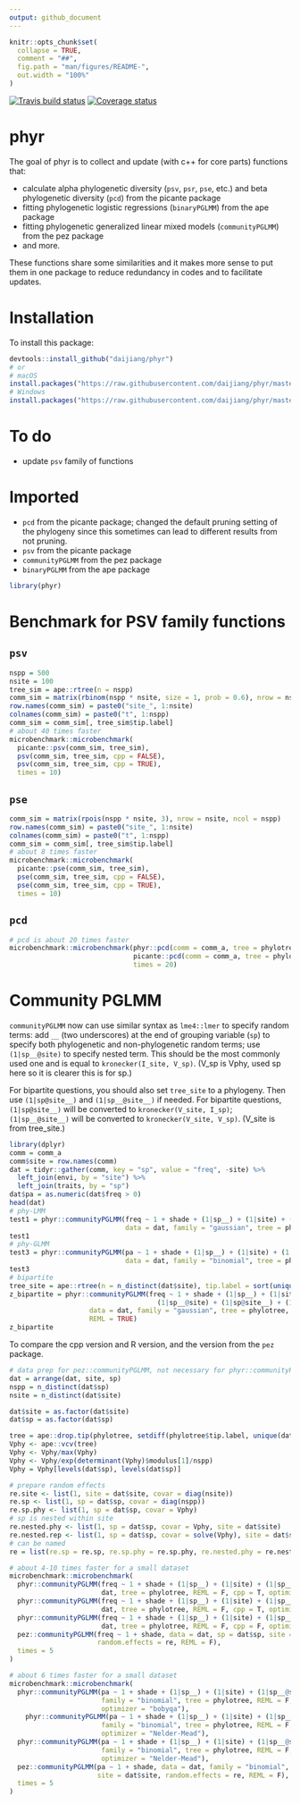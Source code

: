 ```yaml
---
output: github_document
---
```


<!-- README.md is generated from README.Rmd. Please edit that file -->

```r
knitr::opts_chunk$set(
  collapse = TRUE,
  comment = "##",
  fig.path = "man/figures/README-",
  out.width = "100%"
)
```

[![Travis build status](https://travis-ci.org/daijiang/phyr.svg?branch=master)](https://travis-ci.org/daijiang/phyr) [![Coverage status](https://codecov.io/gh/daijiang/phyr/branch/master/graph/badge.svg)](https://codecov.io/github/daijiang/phyr?branch=master)

# phyr

The goal of phyr is to collect and update (with c++ for core parts) functions that:

- calculate alpha phylogenetic diversity (`psv`, `psr`, `pse`, etc.) and beta phylogenetic diversity (`pcd`) from the picante package
- fitting phylogenetic logistic regressions (`binaryPGLMM`) from the ape package
- fitting phylogenetic generalized linear mixed models (`communityPGLMM`) from the pez package
- and more.

These functions share some similarities and it makes more sense to put them in one package to reduce redundancy in codes and to facilitate updates.

# Installation

To install this package:

```r
devtools::install_github("daijiang/phyr")
# or
# macOS
install.packages("https://raw.githubusercontent.com/daijiang/phyr/master/phyr_0.1.5.tgz", repos = NULL)
# Windows
install.packages("https://raw.githubusercontent.com/daijiang/phyr/master/phyr_0.1.5.zip", repos = NULL)
```


# To do

- update `psv` family of functions

# Imported

- `pcd` from the picante package; changed the default pruning setting of the phylogeny since this sometimes can lead to different results from not pruning.
- `psv` from the picante package
- `communityPGLMM` from the pez package
- `binaryPGLMM` from the ape package

```r
library(phyr)
```


# Benchmark for PSV family functions

## `psv`

```r
nspp = 500
nsite = 100
tree_sim = ape::rtree(n = nspp)
comm_sim = matrix(rbinom(nspp * nsite, size = 1, prob = 0.6), nrow = nsite, ncol = nspp)
row.names(comm_sim) = paste0("site_", 1:nsite)
colnames(comm_sim) = paste0("t", 1:nspp)
comm_sim = comm_sim[, tree_sim$tip.label]
# about 40 times faster
microbenchmark::microbenchmark(
  picante::psv(comm_sim, tree_sim),
  psv(comm_sim, tree_sim, cpp = FALSE),
  psv(comm_sim, tree_sim, cpp = TRUE),
  times = 10)
```

## `pse`

```r
comm_sim = matrix(rpois(nspp * nsite, 3), nrow = nsite, ncol = nspp)
row.names(comm_sim) = paste0("site_", 1:nsite)
colnames(comm_sim) = paste0("t", 1:nspp)
comm_sim = comm_sim[, tree_sim$tip.label]
# about 8 times faster
microbenchmark::microbenchmark(
  picante::pse(comm_sim, tree_sim),
  pse(comm_sim, tree_sim, cpp = FALSE),
  pse(comm_sim, tree_sim, cpp = TRUE),
  times = 10)
```

## `pcd`

```r
# pcd is about 20 times faster
microbenchmark::microbenchmark(phyr::pcd(comm = comm_a, tree = phylotree, reps = 1000, verbose = F),
                               picante::pcd(comm = comm_a, tree = phylotree, reps = 1000),
                               times = 20)
```

# Community PGLMM

`communityPGLMM` now can use similar syntax as `lme4::lmer` to specify random terms: add `__` (two underscores) at the end of grouping variable (`sp`) to specify both phylogenetic and non-phylogenetic random terms; use `(1|sp__@site)` to specify nested term. This should be the most commonly used one and is equal to `kronecker(I_site, V_sp)`. (V_sp is Vphy, used sp here so it is clearer this is for sp.) 

For bipartite questions, you should also set `tree_site` to a phylogeny. Then use `(1|sp@site__)` and `(1|sp__@site__)` if needed. For bipartite questions, `(1|sp@site__)` will be converted to `kronecker(V_site, I_sp)`; `(1|sp__@site__)` will be converted to `kronecker(V_site, V_sp)`. (V_site is from tree_site.)

```r
library(dplyr)
comm = comm_a
comm$site = row.names(comm)
dat = tidyr::gather(comm, key = "sp", value = "freq", -site) %>% 
  left_join(envi, by = "site") %>% 
  left_join(traits, by = "sp")
dat$pa = as.numeric(dat$freq > 0)
head(dat)
# phy-LMM
test1 = phyr::communityPGLMM(freq ~ 1 + shade + (1|sp__) + (1|site) + (1|sp__@site), 
                             data = dat, family = "gaussian", tree = phylotree, REML = F)
test1
# phy-GLMM
test3 = phyr::communityPGLMM(pa ~ 1 + shade + (1|sp__) + (1|site) + (1|sp__@site), 
                             data = dat, family = "binomial", tree = phylotree, REML = F)
test3
# bipartite
tree_site = ape::rtree(n = n_distinct(dat$site), tip.label = sort(unique(dat$site)))
z_bipartite = phyr::communityPGLMM(freq ~ 1 + shade + (1|sp__) + (1|site__) + 
                                     (1|sp__@site) + (1|sp@site__) + (1|sp__@site__), 
                    data = dat, family = "gaussian", tree = phylotree, tree_site = tree_site, 
                    REML = TRUE)
z_bipartite
```

To compare the cpp version and R version, and the version from the `pez` package.

```r
# data prep for pez::communityPGLMM, not necessary for phyr::communityPGLMM
dat = arrange(dat, site, sp)
nspp = n_distinct(dat$sp)
nsite = n_distinct(dat$site)

dat$site = as.factor(dat$site)
dat$sp = as.factor(dat$sp)

tree = ape::drop.tip(phylotree, setdiff(phylotree$tip.label, unique(dat$sp)))
Vphy <- ape::vcv(tree)
Vphy <- Vphy/max(Vphy)
Vphy <- Vphy/exp(determinant(Vphy)$modulus[1]/nspp)
Vphy = Vphy[levels(dat$sp), levels(dat$sp)]

# prepare random effects
re.site <- list(1, site = dat$site, covar = diag(nsite))
re.sp <- list(1, sp = dat$sp, covar = diag(nspp))
re.sp.phy <- list(1, sp = dat$sp, covar = Vphy)
# sp is nested within site
re.nested.phy <- list(1, sp = dat$sp, covar = Vphy, site = dat$site)
re.nested.rep <- list(1, sp = dat$sp, covar = solve(Vphy), site = dat$site) # equal to sp__@site
# can be named 
re = list(re.sp = re.sp, re.sp.phy = re.sp.phy, re.nested.phy = re.nested.phy, re.site = re.site)

# about 4-10 times faster for a small dataset
microbenchmark::microbenchmark(
  phyr::communityPGLMM(freq ~ 1 + shade + (1|sp__) + (1|site) + (1|sp__@site), 
                       dat, tree = phylotree, REML = F, cpp = T, optimizer = "bobyqa"),
  phyr::communityPGLMM(freq ~ 1 + shade + (1|sp__) + (1|site) + (1|sp__@site), 
                       dat, tree = phylotree, REML = F, cpp = T, optimizer = "Nelder-Mead"),
  phyr::communityPGLMM(freq ~ 1 + shade + (1|sp__) + (1|site) + (1|sp__@site), 
                       dat, tree = phylotree, REML = F, cpp = F, optimizer = "Nelder-Mead"),
  pez::communityPGLMM(freq ~ 1 + shade, data = dat, sp = dat$sp, site = dat$site, 
                      random.effects = re, REML = F),
  times = 5
)

# about 6 times faster for a small dataset
microbenchmark::microbenchmark(
  phyr::communityPGLMM(pa ~ 1 + shade + (1|sp__) + (1|site) + (1|sp__@site), dat, 
                       family = "binomial", tree = phylotree, REML = F, cpp = T, 
                       optimizer = "bobyqa"),
    phyr::communityPGLMM(pa ~ 1 + shade + (1|sp__) + (1|site) + (1|sp__@site), dat, 
                       family = "binomial", tree = phylotree, REML = F, cpp = T, 
                       optimizer = "Nelder-Mead"),
  phyr::communityPGLMM(pa ~ 1 + shade + (1|sp__) + (1|site) + (1|sp__@site), dat, 
                       family = "binomial", tree = phylotree, REML = F, cpp = F, 
                       optimizer = "Nelder-Mead"),
  pez::communityPGLMM(pa ~ 1 + shade, data = dat, family = "binomial", sp = dat$sp, 
                      site = dat$site, random.effects = re, REML = F),
  times = 5
)
```


